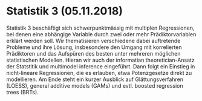 # Statistik 3 (05.11.2018)


Statistik 3 beschäftigt sich schwerpunktmässig mit multiplen Regressionen, bei denen eine abhängige Variable durch zwei oder mehr Prädiktorvariablen erklärt werden soll. Wir thematisieren verschiedene dabei auftretende Probleme und ihre Lösung, insbesondere den Umgang mit korrelierten Prädiktoren und das Aufspüren des besten unter mehreren möglichen statistischen Modellen. Hieran wir auch der informatian theoretician-Ansatz der Statstitik und multimodel inference eingeführt. Dann folgt ein Einstieg in nicht-lineare Regressionen, die es erlauben, etwa Potenzgesetze direkt zu modellieren. Am Ende steht ein kurzer Ausblick auf Glättungsverfahren (LOESS), general additive models (GAMs) und evtl. boosted regression trees (BRTs).